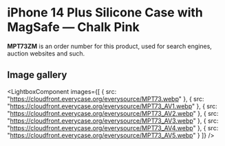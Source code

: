 
# iPhone 14 Plus Silicone Case with MagSafe — Chalk Pink

<Callout type='info' emoji='👉🏻'>**MPT73ZM** is an order number for this product, used for search engines, auction websites and such.</Callout>

## Image gallery

<LightboxComponent
    images={[
      {
        src: "https://cloudfront.everycase.org/everysource/MPT73.webp"
      },
      {
        src: "https://cloudfront.everycase.org/everysource/MPT73_AV1.webp"
      },
      {
        src: "https://cloudfront.everycase.org/everysource/MPT73_AV2.webp"
      },
      {
        src: "https://cloudfront.everycase.org/everysource/MPT73_AV3.webp"
      },
      {
        src: "https://cloudfront.everycase.org/everysource/MPT73_AV4.webp"
      },
      {
        src: "https://cloudfront.everycase.org/everysource/MPT73_AV5.webp"
      }
    ]}
  />
